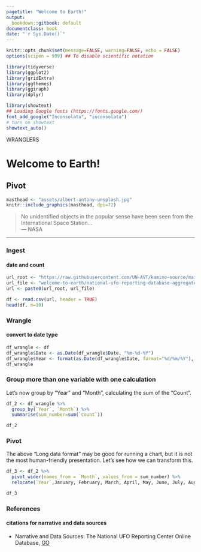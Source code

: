 ```yaml
---
pagetitle: "Welcome to Earth!"
output:
  bookdown::gitbook: default
documentclass: book
date: "`r Sys.Date()`"
---
```


```r

knitr::opts_chunk$set(message=FALSE, warning=FALSE, echo = FALSE)
options(scipen = 999) ## To disable scientific notation

library(tidyverse)
library(ggplot2)
library(gridExtra)
library(ggthemes)
library(ggiraph)
library(dplyr)

library(showtext)
## Loading Google fonts (https://fonts.google.com/)
font_add_google("Inconsolata", "inconsolata")
# turn on showtext
showtext_auto()

```

WRANGLERS  


# Welcome to Earth! 
## Pivot

```r

masthead <- "assets/albert-antony-unsplash.jpg"
knitr::include_graphics(masthead, dpi=72)

```

> No unidentified objects in the popular sense have been seen from the International Space Station...\
--- NASA\


***

### Ingest
#### date and count

```r

url_root <- "https://raw.githubusercontent.com/UN-AVT/kamino-source/main/sources/0-shared/data/"
url_file <- "welcome-to-earth/national-ufo-reporting-database-aggregated.csv"
url <- paste0(url_root, url_file)

df <- read.csv(url, header = TRUE)
head(df, n=10)

```


### Wrangle
#### convert to date type


```r

df_wrangle <- df
df_wrangle$Date <- as.Date(df_wrangle$Date, "%m-%d-%Y")
df_wrangle$Year <- format(as.Date(df_wrangle$Date, format="%d/%m/%Y"), "%Y")
df_wrangle

```
### Group more than one variable with one calculation

Let's now group by "Year" and "Month", calculating the sum of the "Count".


```r

df_2 <- df_wrangle %>% 
  group_by(`Year`, `Month`) %>% 
  summarise(sum_number=sum(`Count`))

df_2

```

### Pivot

The above "Long data format" may be good for running a chart, but it is not the most human-friendly presentation. Let's see how we can transform this.


```r

df_3 <- df_2 %>% 
  pivot_wider(names_from = `Month`, values_from = sum_number) %>% 
  relocate(`Year`,January, February, March, April, May, June, July, August, September, October, November, December)

df_3

```


### References
#### citations for narrative and data sources

* Narrative and Data Sources: The National UFO Reporting Center Online Database, [GO](http://www.nuforc.org/webreports.html){target="_blank"}
